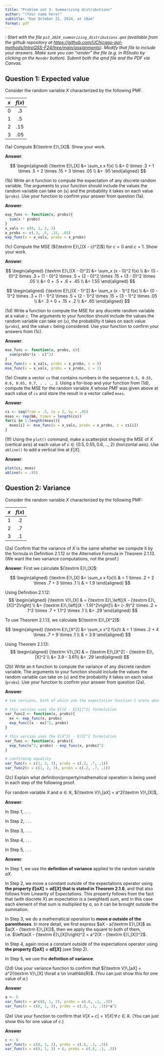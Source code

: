 ```yaml
---
title: "Problem set 3: Summarizing distributions"
author: "(Your name here)"
subtitle: "Due October 21, 2024, at 10am"
format: pdf
---
```



<!-- Define special characters for operators -->
\def\E{{\textrm E}\,}
\def\V{{\textrm V}\,}



*\textsc{Note}: Start with the file `ps3_2024_summarizing_distributions.qmd` (available from the github repository at <https://github.com/UChicago-pol-methods/IntroQSS-F24/tree/main/assignments>). Modify that file to include your answers. Make sure you can "render" the file (e.g. in RStudio by clicking on the `Render` button). Submit both the qmd file and the PDF via Canvas.* 




## Question 1: Expected value 

Consider the random variable $X$ characterized by the following PMF.

| $x$  | $f(x)$ |
|:------:|:------------:|
|   0   |     .3     |
|   1   |     .5     |
|   2   |     .15     |
|  3 |     .05      |

\vspace{.1in}

(1a) Compute $\E[X]$. Show your work.

**Answer**:

$$
\begin{aligned} \E[X] &= \sum_x x f(x) \\
  &= 0 \times .3 + 1 \times .5 + 2 \times .15 + 3 \times .05 \\
  &= .95 \end{aligned}  
$$
\vspace{.1in}
 
 
(1b) Write an `R` function to compute the expectation of any discrete random variable. The arguments to your function should include the values the random variable can take on (`x`) and the probability it takes on each value (`probs`). Use your function to confirm your answer from question (1a).

**Answer**:

```r
exp_func <- function(x, probs){
  sum(x * probs)
}
x_vals <- c(0, 1, 2, 3)
x_probs <- c(.3, .5, .15, .05)
exp_func(x = x_vals, probs = x_probs)
```

\vspace{.1in}


(1c) Compute the MSE ($\E[(X - c)^2]$) for $c = 0$ and $c = 1$. Show your work.

**Answer**:

$$
\begin{aligned} \E[(X - 0)^2] &= \sum_x (x - 0)^2 f(x) \\
  &= (0 - 0)^2 \times .3 + (1 - 0)^2 \times .5 + (2 - 0)^2 \times .15 + (3 - 0)^2 \times .05 \\
  &= 0 + .5 + .6 + .45 \\ 
  &= 1.55 \end{aligned}  
$$

$$
\begin{aligned} \E[(X - 1)^2] &= \sum_x (x - 1)^2 f(x) \\
  &= (0 - 1)^2 \times .3 + (1 - 1)^2 \times .5 + (2 - 1)^2 \times .15 + (3 - 1)^2 \times .05 \\
  &= .3 + 0 + .15 + .2 \\ 
  &= .65 \end{aligned}  
$$

\vspace{.1in}


(1d) Write a function to compute the MSE for any discrete random variable at a value `c`. The arguments to your function should include the values the random variable can take on (`x`), the probability it takes on each value (`probs`), and the value `c` being considered. Use your function to confirm your answers from (1c).

**Answer**:

```r
mse_func <- function(x, probs, c){
  sum(probs*(x - c)^2)
}
mse_func(x = x_vals, probs = x_probs, c = 0)
mse_func(x = x_vals, probs = x_probs, c = 1)
```

\vspace{.1in}


(1e) Create a vector `cs` that contains numbers in the sequence `0.5, 0.55, 0.6, 0.65, 0.7, . . ., 2`. Using a for-loop and your function from (1d), compute the MSE for the random variable $X$ whose PMF was given above at each value of `cs` and store the result in a vector called `mses`.

**Answer**:

```r
cs <- seq(from = .5, to = 2, by = .05)
mses <- rep(NA, times = length(cs))
for(i in 1:length(mses)){
  mses[i] <- mse_func(x = x_vals, probs = x_probs, c = cs[i])
}
```

\vspace{.1in}


(1f) Using the `plot()` command, make a scatterplot showing the MSE of $X$ (vertical axis) at each value of $c \in \{0.5, 0.55, 0.6, \ldots, 2\}$ (horizontal axis). Use `abline()` to add a vertical line at $E[X]$.

**Answer**:

```r
plot(cs, mses)
abline(v = .95)
```

\vspace{.2in}

## Question 2: Variance 

Consider the random variable $X$ characterized by the following PMF:

| $x$   | $f(x)$  |
|:-----:|:----------:|
|   1   |     .2     |
|   2   |     .7     |
|   3   |     .1     |

\vspace{.1in}

(2a) Confirm that the variance of $X$ is the same whether we compute it by the formula in Definition 2.1.12 or the Alternative Formula in Theorem 2.1.13. (We want the two variance computations, not the proof.)


**Answer**:
First we calculate $\E[X]$: 

$$
\begin{aligned}
  \E[X] &= \sum_x x f(x)\\
  & = 1 \times .2 + 2 \times .7 + 3 \times .1 \\
  & = 1.9
\end{aligned}
$$

Using Definition 2.1.12:
$$
\begin{aligned} 
  \V[X] & = \E\left[(X - \E[X])^2\right] \\
  &=  \E\left[(X - 1.9)^2\right]\\
  &=  (-.9)^2 \times .2 + .1^2 \times .7 + 1.1^2 \times .1 \\
  &= .29  \end{aligned}  
$$

To use Theorem 2.1.13, we calculate $\E[X^2]$: 

$$
\begin{aligned}
  \E[X^2] &= \sum_x x^2 f(x)\\
  & = 1 \times .2 + 4 \times .7 + 9 \times .1 \\
  & = 3.9
\end{aligned}
$$

Using Theorem 2.1.13:
$$
\begin{aligned} 
  \V[X] & = \E[X^2]  - \E[X]^2 \\
  &=  3.9 - 3.61\\
  &=  .29 \end{aligned}  
$$
\vspace{.1in}

(2b) Write an `R` function to compute the variance of any discrete random variable. The arguments to your function should include the values the random variable can take on (`x`) and the probability it takes on each value (`probs`). Use your function to confirm your answer from question (2a).

**Answer**: 


```r
# two versions, both of which use the expectation function I wrote above 

# this version uses the E[(X - E[X])^2] formulation
var_func2 <- function(x, probs){
  ex <- exp_func(x, probs)
  exp_func((x - ex)^2, probs)
}

# this version uses the E[X^2] - E[X]^2 formulation
var_func <- function(x, probs){
  exp_func(x^2, probs) - exp_func(x, probs)^2
}

# confirming equality
var_func(x = c(1, 2, 3), probs = c(.2, .7, .1))
var_func2(x = c(1, 2, 3), probs = c(.2, .7, .1))
```

\vspace{.1in}

(2c) Explain what definition/property/mathematical operation is being used in each step of the following proof.

For random variable $X$ and $a \in \mathbb{R}$, $\V[aX] = a^2\V[X]$,

\begin{align}
\V[aX] &= \E\left[(aX - \E[aX])^2\right]  \tag{Step 1} \\
&= \E\left[(aX - a\E[X])^2\right]  \tag{Step 2} \\
&= \E\left[a^2(X - \E[X])^2\right]  \tag{Step 3} \\
&= a^2 \E\left[(X - \E[X])^2\right]  \tag{Step 4} \\
&= a^2 \V[X] \tag{Step 5}
\end{align}


**Answer**: 

In Step 1, . . .

In Step 2, . . . 

In Step 3, . . . 

In Step 4, . . . 

In Step 5, . . . 


**Answer**: 

In Step 1, we use the **definition of variance** applied to the random variable $aX$.  

In Step 2, we move a constant outside of the expectations operator using **the property $E[aX] = aE[X]$ that is stated in Theorem 2.1.6**, and that also follows from Linearity of Expectations. This property follows from the fact that (with discrete $X$) an expectation is a (weighted) sum, and in this case each element of that sum is multiplied by $a$, so it can be brought outside the summation. 

In Step 3, we do a mathematical operation to **move $a$ outside of the parentheses**. In more detail, we first express $aX - a\E[X]$ as $a(X - \E[X])$, then we apply the square to both of them, i.e. $\left(a(X - \E[X])\right)^2 = a^2(X - \E[X])^2$.

In Step 4, again move a constant outside of the expectations operator using **the property $E[aX] = aE[X]$** (see Step 2).

In Step 5, we use the **definition of variance**. 

\vspace{.1in}

(2d) Use your variance function to confirm that $\V[aX] = a^2\V[X] \forall a \in \mathbb{R}$. (You can just show this for one value of $a$.)

**Answer**

```r
a <- 5
var_func(x = a*c(0, 1, 2), probs = c(.6, .1, .3))
var_func(x = c(0, 1, 2), probs = c(.6, .1, .3))*a^2
```

\vspace{.1in}

(2e) Use your function to confirm that $V[X + c] = V[X] \, \forall \, c \in \mathbb{R}$. (You can just show this for one value of $c$.)

**Answer**

```r
c <- 6
var_func(x = c(0, 1, 2), probs = c(.6, .1, .3))
var_func(x = c(0, 1, 2) + 6, probs = c(.6, .1, .3))
```




